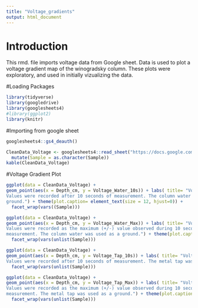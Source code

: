 ```yaml
---
title: "Voltage_gradients"
output: html_document
---
```

# Introduction

This rmd. file imports voltage data from Google sheet.
Data is used to plot a voltage gradient map of the winogradsky column.
These plots were exploratory, and used in initially vizualizing the data.

#Loading Packages 

```r
library(tidyverse) 
library(googledrive) 
library(googlesheets4)
#library(ggplot2)
library(knitr)
```

#Importing from google sheet

```r

googlesheets4::gs4_deauth()

CleanData_Voltage <- googlesheets4::read_sheet("https://docs.google.com/spreadsheets/d/1hNakCyqPsTNRFpf1lGjoBQ-papyZ6xHKT6mcvh3LMb8/edit?pli=1&gid=842906991#gid=842906991", "CleanData_Voltage")  |>
  mutate(Sample = as.character(Sample))
kable(CleanData_Voltage)
```

#Voltage Gradient Plot

```r

ggplot(data = CleanData_Voltage) +
geom_point(aes(x = Depth_cm, y = Voltage_Water_10s)) + labs( title= "Voltage Gradient in water at 10 seconds", caption= "Figure 1. Voltage (mv) measured in four Winogradsky colums at 5 depths (cm).
Values were recorded after 10 seconds of measurement. The column water was used as a 
ground.") + theme(plot.caption= element_text(size = 12, hjust=0)) +
  facet_wrap(vars((Sample))) 

```

```r

ggplot(data = CleanData_Voltage) +
geom_point(aes(x = Depth_cm, y = Voltage_Water_Max)) + labs( title= "Voltage Gradient in water at maximum", caption= "Figure 2. Voltage (mv) measured in four Winogradsky colums at 5 depths (cm).
Values were recorded as the maximum (+/-) value observed during 10 seconds of 
measurement. The column water was used as a ground.") + theme(plot.caption= element_text(size = 12, hjust=0)) +
  facet_wrap(vars(unlist(Sample))) 
```

```r

ggplot(data = CleanData_Voltage) +
geom_point(aes(x = Depth_cm, y = Voltage_Tap_10s)) + labs( title= "Voltage Gradient grounded to tap at 10 seconds", caption= "Figure 3. Voltage (mv) measured in four Winogradsky colums at 5 depths (cm).
Values were recorded after 10 seconds of measurement. The metal tap was used as a ground.") + theme(plot.caption= element_text(size = 12, hjust=0.5)) +
  facet_wrap(vars(unlist(Sample))) 
```

```r

ggplot(data = CleanData_Voltage) +
geom_point(aes(x = Depth_cm, y = Voltage_Tap_Max)) + labs( title= "Voltage Gradient grounded to tap at maximum", caption= "Figure 4. Voltage (mv) measured in four Winogradsky colums at 5 depths (cm).
Values were recorded as the maximum (+/-) value observed during 10 seconds of 
measurement. The metal tap was used as a ground.") + theme(plot.caption= element_text(size = 12, hjust=0)) +
  facet_wrap(vars(unlist(Sample))) 

```

